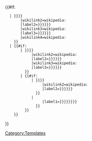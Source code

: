 {{#if:{{{4|}}}
   | {{Side box|text=[[wikipedia:Main_Page|Wikipedia]] has information on these entries:
        |wikilink1=wikipedia:{{{1}}}
        |label1={{{label1|{{{l1|{{{1}}}}}}}}}
        |wikilink2=wikipedia:{{{2}}}
        |label2={{{label2|{{{l2|{{{2}}}}}}}}}
        |wikilink3=wikipedia:{{{3}}}
        |label3={{{label3|{{{l3|{{{3}}}}}}}}}
        |wikilink4=wikipedia:{{{4}}}
     }}
   | {{#if:{{{3|}}}
        | {{Side box|text=[[wikipedia:Main_Page|Wikipedia]] has information on these entries:
             |wikilink1=wikipedia:{{{1}}}
             |label1={{{label1|{{{l1|{{{1}}}}}}}}}
             |wikilink2=wikipedia:{{{2}}}
             |label2={{{label2|{{{l2|{{{2}}}}}}}}}
             |wikilink3=wikipedia:{{{3}}}
             |label3={{{label3|{{{l3|{{{3}}}}}}}}}
          }}
        | {{#if:{{{2|}}}
             | {{Side box|text=[[wikipedia:Main_Page|Wikipedia]] has information on these entries:
                  |wikilink1=wikipedia:{{{1}}}
                  |label1={{{label1|{{{l1|{{{1}}}}}}}}}
                  |wikilink2=wikipedia:{{{2}}}
                  |label2={{{label2|{{{l2|{{{2}}}}}}}}}
               }}
             | {{Side box|text=[[wikipedia:Main_Page|Wikipedia]] has information on this entry:
                  |wikilink1=wikipedia:{{{1|{{PAGENAME}}}}}
                  |label1={{{label1|{{{l1|{{{1|{{PAGENAME}}}}}}}}}}}
               }}
          }}
     }}
}}<noinclude>
[[Category:Templates]]
</noinclude>
